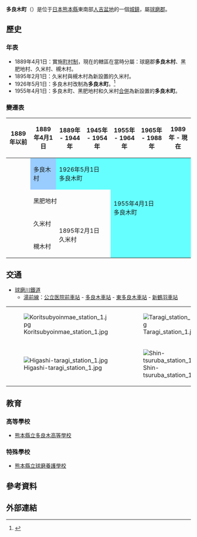 {{日本町村
| 自治體名=多良木
| 町村=町
| 圖像=[[File:Hyakutaro-mizo-flume_old-sluiceway_1.jpg|240px]]
| 圖像說明=[[百太郎堰|百太郎堰]]取水口水閘
| 町村章=
| 日文原名=多良木町
| 平假名=たらぎまち
| 羅馬字拼音=Taragi-machi
| 都道府縣=熊本縣
| 支廳=
| 郡=球磨郡
| 編號=43505-8
| 面積=165.87
| 邊界未定=
| 人口=10,783
| 統計時間=2008年12月1日
| 自治體=[[朝霧町|朝霧町]]、[[相良村|相良村]]、[[五木村|五木村]]、[[水上村|水上村]]、[[湯前町|湯前町]]<br/>'''[[宮崎縣|宮崎縣]]'''：[[小林市|小林市]]、[[西米良村|西米良村]]
| 樹=[[櫸|櫸]]
| 花=[[百太郎杜鵑花|百太郎杜鵑花]]
| 鳥=
| 其他象徵物=
| 其他象徵=
| 首長=
| 卸任日期=
| 議員數=16
| 郵遞區號=868-0595
| 所在地=球磨郡多良木町大字多良木1648番地<br>[[File:Tragi_town_hall_building_1.jpg|210px]]
| 電話號碼=966-42-6111
| 外部連結={{url|http://www.town.taragi.lg.jp/}}
| 經度=
| 緯度=
| 地圖=[[File:_Taragi_in_Kumamoto_Prefecture.png|250px]]
| 註記=人口：[http://www.pref.kumamoto.jp/statistics/jinko/jinko/geppo.htm 熊本縣官方網頁]
}}
'''多良木町'''（{{jpn|j=多良木町|hg=たらぎまち|rm=Taragi machi|f=y}}）是位于[[日本|日本]][[熊本縣|熊本縣]]東南部[[人吉盆地|人吉盆地]]的一個[[城鎮|城鎮]]，屬[[球磨郡|球磨郡]]。

==歷史==
===年表===
* 1889年4月1日：實施[[町村制|町村制]]，現在的轄區在當時分屬：球磨郡'''多良木村'''、黑肥地村、久米村、槻木村。
* 1895年2月1日：久米村與槻木村為新設置的久米村。
* 1926年5月1日：多良木村改制為'''多良木町'''。<ref>{{cite web| language =ja| publisher =多良木町公所| title =多良木町的概況| url =http://www.taragi-machi.jp/cgi-bin/odb-get.exe?WIT_template=AC020000&WIT_oid=icityv2::Contents::1209| accessdate =2009-01-31| deadurl =yes| archiveurl =https://web.archive.org/web/20071019063722/http://www.taragi-machi.jp/cgi-bin/odb-get.exe?WIT_template=AC020000&WIT_oid=icityv2%3A%3AContents%3A%3A1209| archivedate =2007-10-19}}</ref>
* 1955年4月1日：多良木町、黑肥地村和久米村[[市町村合併|合併]]為新設置的'''多良木町'''。

===變遷表===
{| class="wikitable" style="font-size:x-small"
! 1889年以前
! 1889年4月1日
! colspan="2" | 1889年 - 1944年
! 1945年 - 1954年
! 1955年 - 1964年
! 1965年 - 1988年
! 1989年 - 現在
! 現在
|-
|
| style="background-color:#9cf;" | 多良木村
| colspan=3 style="background-color:#6ff;" | 1926年5月1日<br/>多良木町
| rowspan=4 colspan=4 style="background-color:#6ff;" | 1955年4月1日<br/>多良木町
|-
|
| colspan=4 | 黑肥地村
|-
|
| 久米村
| rowspan=2 colspan=3 | 1895年2月1日<br/>久米村
|-
|
| 槻木村
|}

==交通==
* [[球磨川鐵道|球磨川鐵道]]
** [[球磨川鐵道湯前線|湯前線]]：[[公立医院前車站|公立医院前車站]] - [[多良木車站|多良木車站]] - [[東多良木車站|東多良木車站]] - [[新鶴羽車站|新鶴羽車站]]

{| border="0" 
|- 
| [[File:Koritsubyoinmae_station_1.jpg|thumb]] || [[File:Taragi_station_1.jpg|thumb]] 
|- 
| [[File:Higashi-taragi_station_1.jpg|thumb]] || [[File:Shin-tsuruba_station_1.jpg|thumb]]
|}

==教育==
===高等學校===
* [[熊本縣立多良木高等學校|熊本縣立多良木高等學校]]

===特殊學校===
* [[熊本縣立球磨養護學校|熊本縣立球磨養護學校]]

== 參考資料 ==
{{Reflist}}

==外部連結==
{{commonscat|Taragi, Kumamoto}}

{{熊本縣}}{{Authority control}}